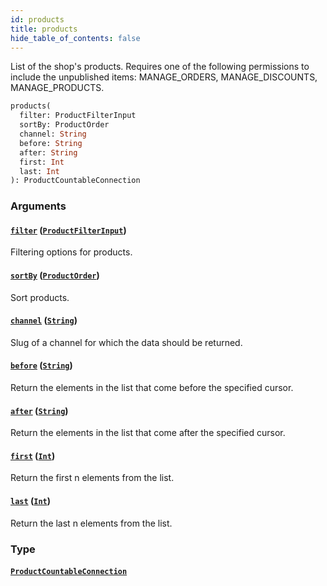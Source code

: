 ```yaml
---
id: products
title: products
hide_table_of_contents: false
---
```


List of the shop's products. Requires one of the following permissions to include the unpublished items: MANAGE_ORDERS, MANAGE_DISCOUNTS, MANAGE_PRODUCTS.

```graphql
products(
  filter: ProductFilterInput
  sortBy: ProductOrder
  channel: String
  before: String
  after: String
  first: Int
  last: Int
): ProductCountableConnection
```

### Arguments

#### [`filter`](#) ([`ProductFilterInput`](../../../developer/api-reference/inputs/product-filter-input))

Filtering options for products.

#### [`sortBy`](#) ([`ProductOrder`](../../../developer/api-reference/inputs/product-order))

Sort products.

#### [`channel`](#) ([`String`](../../../developer/api-reference/scalars/string))

Slug of a channel for which the data should be returned.

#### [`before`](#) ([`String`](../../../developer/api-reference/scalars/string))

Return the elements in the list that come before the specified cursor.

#### [`after`](#) ([`String`](../../../developer/api-reference/scalars/string))

Return the elements in the list that come after the specified cursor.

#### [`first`](#) ([`Int`](../../../developer/api-reference/scalars/int))

Return the first n elements from the list.

#### [`last`](#) ([`Int`](../../../developer/api-reference/scalars/int))

Return the last n elements from the list.

### Type

#### [`ProductCountableConnection`](../../../developer/api-reference/objects/product-countable-connection)
